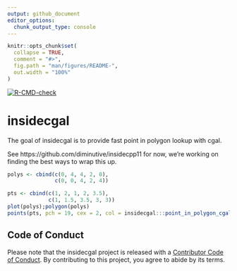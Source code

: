 ```yaml
---
output: github_document
editor_options: 
  chunk_output_type: console
---
```


<!-- README.md is generated from README.Rmd. Please edit that file -->

```r
knitr::opts_chunk$set(
  collapse = TRUE,
  comment = "#>",
  fig.path = "man/figures/README-",
  out.width = "100%"
)
```


<!-- badges: start -->
[![R-CMD-check](https://github.com/diminutive/insidecgal/workflows/R-CMD-check/badge.svg)](https://github.com/diminutive/insidecgal/actions)
<!-- badges: end -->
  
# insidecgal

The goal of insidecgal is to provide fast point in polygon lookup with cgal.  

See https://github.com/diminutive/insidecpp11 for now, we're working on finding the best ways to wrap this up. 

```r
polys <- cbind(c(0, 4, 4, 2, 0), 
               c(0, 0, 4, 2, 4))

pts <- cbind(c(1, 2, 1, 2, 3.5), 
             c(1, 1.5, 3.5, 3, 3))
plot(polys);polygon(polys)
points(pts, pch = 19, cex = 2, col = insidecgal:::point_in_polygon_cgal(pts[,1], pts[,2], polys[,1], polys[,2]) + 1)

```
## Code of Conduct
  
Please note that the insidecgal project is released with a [Contributor Code of Conduct](https://contributor-covenant.org/version/2/0/CODE_OF_CONDUCT.html). By contributing to this project, you agree to abide by its terms.
